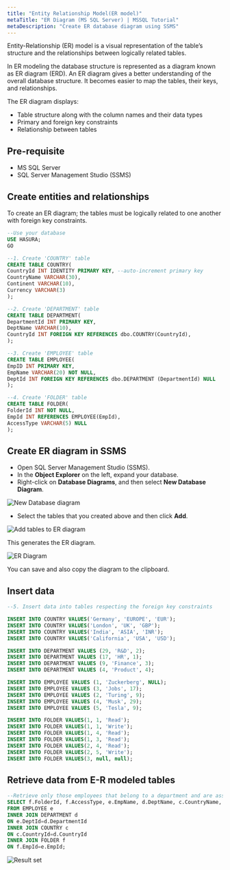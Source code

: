 ```yaml
---
title: "Entity Relationship Model(ER model)"
metaTitle: "ER Diagram (MS SQL Server) | MSSQL Tutorial"
metaDescription: "Create ER database diagram using SSMS"
---
```


Entity-Relationship (ER) model is a visual representation of the table’s structure and the relationships between logically related tables.

In ER modeling the database structure is represented as a diagram known as ER diagram (ERD).
An ER diagram gives a better understanding of the overall database structure. It becomes easier to map the tables, their keys, and relationships.

The ER diagram displays:

* Table structure along with the column names and their data types
* Primary and foreign key constraints
* Relationship between tables

## Pre-requisite

* MS SQL Server
* SQL Server Management Studio (SSMS)

## Create entities and relationships

To create an ER diagram; the tables must be logically related to one another with foreign key constraints.

```SQL
--Use your database
USE HASURA;
GO

--1. Create 'COUNTRY' table
CREATE TABLE COUNTRY(
CountryId INT IDENTITY PRIMARY KEY, --auto-increment primary key
CountryName VARCHAR(30),
Continent VARCHAR(10),
Currency VARCHAR(3)
);

--2. Create 'DEPARTMENT' table
CREATE TABLE DEPARTMENT(
DepartmentId INT PRIMARY KEY,
DeptName VARCHAR(10),
CountryId INT FOREIGN KEY REFERENCES dbo.COUNTRY(CountryId),
);

--3. Create 'EMPLOYEE' table
CREATE TABLE EMPLOYEE(
EmpID INT PRIMARY KEY,
EmpName VARCHAR(20) NOT NULL,
DeptId INT FOREIGN KEY REFERENCES dbo.DEPARTMENT (DepartmentId) NULL
);

--4. Create 'FOLDER' table
CREATE TABLE FOLDER(
FolderId INT NOT NULL,
EmpId INT REFERENCES EMPLOYEE(EmpId),
AccessType VARCHAR(5) NULL
);
```

## Create ER diagram in SSMS

* Open SQL Server Management Studio (SSMS).
* In the **Object Explorer** on the left, expand your database.
* Right-click on **Database Diagrams**, and then select **New Database Diagram**.

![New Database diagram](https://graphql-engine-cdn.hasura.io/learn-hasura/assets/database-mssql/er-diagram/new-db-diagram.png)

* Select the tables that you created above and then click **Add**.

![Add tables to ER diagram](https://graphql-engine-cdn.hasura.io/learn-hasura/assets/database-mssql/er-diagram/add-table.png)

This generates the ER diagram.

![ER Diagram](https://graphql-engine-cdn.hasura.io/learn-hasura/assets/database-mssql/er-diagram/ER-diagram.png)

You can save and also copy the diagram to the clipboard.

## Insert data

```SQL
--5. Insert data into tables respecting the foreign key constraints

INSERT INTO COUNTRY VALUES('Germany', 'EUROPE', 'EUR');
INSERT INTO COUNTRY VALUES('London', 'UK', 'GBP');
INSERT INTO COUNTRY VALUES('India', 'ASIA', 'INR');
INSERT INTO COUNTRY VALUES('California', 'USA', 'USD');

INSERT INTO DEPARTMENT VALUES (29, 'R&D', 2);
INSERT INTO DEPARTMENT VALUES (17, 'HR', 1);
INSERT INTO DEPARTMENT VALUES (9, 'Finance', 3);
INSERT INTO DEPARTMENT VALUES (4, 'Product', 4);

INSERT INTO EMPLOYEE VALUES (1, 'Zuckerberg', NULL);
INSERT INTO EMPLOYEE VALUES (3, 'Jobs', 17);
INSERT INTO EMPLOYEE VALUES (2, 'Turing', 9);
INSERT INTO EMPLOYEE VALUES (4, 'Musk', 29);
INSERT INTO EMPLOYEE VALUES (5, 'Tesla', 9);

INSERT INTO FOLDER VALUES(1, 1, 'Read');
INSERT INTO FOLDER VALUES(1, 1, 'Write');
INSERT INTO FOLDER VALUES(1, 4, 'Read');
INSERT INTO FOLDER VALUES(1, 3, 'Read');
INSERT INTO FOLDER VALUES(2, 4, 'Read');
INSERT INTO FOLDER VALUES(2, 5, 'Write');
INSERT INTO FOLDER VALUES(3, null, null);
```

## Retrieve data from E-R modeled tables

```SQL
--Retrieve only those employees that belong to a department and are assigned permissions on the folders
SELECT f.FolderId, f.AccessType, e.EmpName, d.DeptName, c.CountryName, c.Continent
FROM EMPLOYEE e
INNER JOIN DEPARTMENT d
ON e.DeptId=d.DepartmentId
INNER JOIN COUNTRY c
ON c.CountryId=d.CountryId
INNER JOIN FOLDER f
ON f.EmpId=e.EmpId;
```

![Result set](https://graphql-engine-cdn.hasura.io/learn-hasura/assets/database-mssql/er-diagram/er-model-resultset.png)
